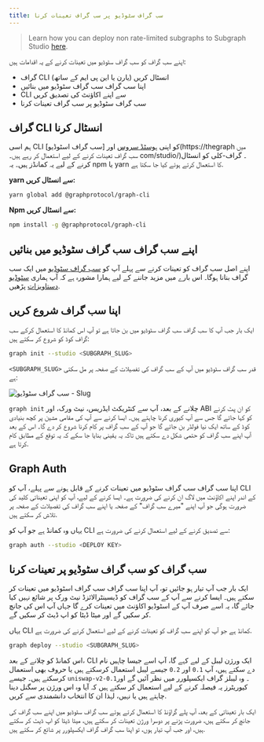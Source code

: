 ```yaml
---
title: سب گراف سٹوڈیو پر سب گراف تعینات کرنا
---
```


> Learn how you can deploy non rate-limited subgraphs to Subgraph Studio [here](https://www.notion.so/edgeandnode/The-Graph-Subgraph-Studio-Non-Rate-Limited-Chain-Integration-889fe061ee6b4423a7f8e2c8070b9294).

اپنے سب گراف کو سب گراف سٹوڈیو میں تعینات کرنے کے یہ اقدامات ہیں:

- گراف CLI انسٹال کریں (یارن یا این پی ایم کے ساتھ)
- اپنا سب گراف سب گراف سٹوڈیو میں بنائیں
- CLI سے اپنے اکاؤنٹ کی تصدیق کریں
- سب گراف سٹوڈیو پر سب گراف تعینات کرنا

## گراف CLI انسٹال کرنا

ہم اسی CLI کو اپنی [ہوسٹڈ سروس](https://thegraph.com/hosted-service/) اور [سب گراف اسٹوڈیو](https://thegraph میں سب گراف تعینات کرنے کے لیے استعمال کر رہے ہیں۔ com/studio/)۔ گراف-کلی کو انسٹال کرنے کے لیے یہ کمانڈز ہیں۔ یہ npm یا yarn کا استعمال کرتے ہوئے کیا جا سکتا ہے.

**yarn سے انسٹال کریں:**

```bash
yarn global add @graphprotocol/graph-cli
```

**Npm سے انسٹال کریں:**

```bash
npm install -g @graphprotocol/graph-cli
```

## اپنے سب گراف سب گراف سٹوڈیو میں بنائیں

اپنے اصل سب گراف کو تعینات کرنے سے پہلے آپ کو [سب گراف سٹوڈیو](https://thegraph.com/studio/) میں ایک سب گراف بنانا ہوگا۔ اس بارے میں مزید جاننے کے لیے ہمارا مشورہ ہے کہ آپ ہماری [سٹوڈیو دستاویزات](/deploying/subgraph-studio) پڑھیں.

## اپنا سب گراف شروع کریں

ایک بار جب آپ کا سب گراف سب گراف سٹوڈیو میں بن جاتا ہے تو آپ اس کمانڈ کا استعمال کرکے سب گراف کوڈ کو شروع کر سکتے ہیں:

```bash
graph init --studio <SUBGRAPH_SLUG>
```

`<SUBGRAPH_SLUG>` قدر سب گراف سٹوڈیو میں آپ کے سب گراف کی تفصیلات کے صفحہ پر مل سکتی ہے:

![سب گراف سٹوڈیو - Slug](/img/doc-subgraph-slug.png)

`graph init` چلانے کے بعد، آپ سے کنٹریکٹ ایڈریس، نیٹ ورک، اور ABI کو ان پٹ کرنے کو کہا جائے گا جس سے آپ کیوری کرنا چاہتے ہیں۔ ایسا کرنے سے آپ کی مقامی مشین پر کچھ بنیادی کوڈ کے ساتھ ایک نیا فولڈر بن جائے گا جو آپ کے سب گراف پر کام کرنا شروع کر دے گا۔ اس کے بعد آپ اپنے سب گراف کو حتمی شکل دے سکتے ہیں تاکہ یہ یقینی بنایا جا سکے کہ یہ توقع کے مطابق کام کرتا ہے.

## Graph Auth

اپنا سب گراف سب گراف سٹوڈیو میں تعینات کرنے کے قابل ہونے سے پہلے، آپ کو CLI کے اندر اپنے اکاؤنٹ میں لاگ ان کرنے کی ضرورت ہے۔ ایسا کرنے کے لیے، آپ کو اپنی تعیناتی کلید کی ضرورت ہوگی جو آپ اپنے "میرے سب گراف" کے صفحہ یا اپنے سب گراف کی تفصیلات کے صفحہ پر تلاش کر سکتے ہیں.

یہاں وہ کمانڈ ہے جو آپ کو CLI سے تصدیق کرنے کے لیے استعمال کرنے کی ضرورت ہے:

```bash
graph auth --studio <DEPLOY KEY>
```

## سب گراف کو سب گراف سٹوڈیو پر تعینات کرنا

ایک بار جب آپ تیار ہو جائیں تو، آپ اپنا سب گراف سب گراف اسٹوڈیو میں تعینات کر سکتے ہیں۔ ایسا کرنے سے آپ کے سب گراف کو ڈیسینٹرالائزڈ نیٹ ورک پر شائع نہیں کیا جائے گا، یہ اسے صرف آپ کے اسٹوڈیو اکاؤنٹ میں تعینات کرے گا جہاں آپ اس کی جانچ کر سکیں گے اور میٹا ڈیٹا کو اپ ڈیٹ کر سکیں گے.

یہاں CLI کمانڈ ہے جو آپ کو اپنے سب گراف کو تعینات کرنے کے لیے استعمال کرنے کی ضرورت ہے.

```bash
graph deploy --studio <SUBGRAPH_SLUG>
```

اس کمانڈ کو چلانے کے بعد، CLI ایک ورژن لیبل کے لیے کہے گا، آپ اسے جیسا چاہیں نام دے سکتے ہیں، آپ `0.1` اور `0.2` جیسے لیبل استعمال کرسکتے ہیں یا حروف بھی استعمال کرسکتے ہیں۔ جیسے `uniswap-v2-0.1`۔ وہ لیبلز گراف ایکسپلورر میں نظر آئیں گے اور کیوریٹرز یہ فیصلہ کرنے کے لیے استعمال کر سکتے ہیں کہ آیا وہ اس ورژن پر سگنل دینا چاہتے ہیں یا نہیں، لہذا ان کا انتخاب دانشمندی سے کریں.

ایک بار تعیناتی کے بعد، آپ پلے گراؤنڈ کا استعمال کرتے ہوئے سب گراف سٹوڈیو میں اپنے سب گراف کی جانچ کر سکتے ہیں، ضرورت پڑنے پر دوسرا ورژن تعینات کر سکتے ہیں، میٹا ڈیٹا کو اپ ڈیٹ کر سکتے ہیں، اور جب آپ تیار ہوں، تو اپنا سب گراف گراف ایکسپلورر پر شائع کر سکتے ہیں.

